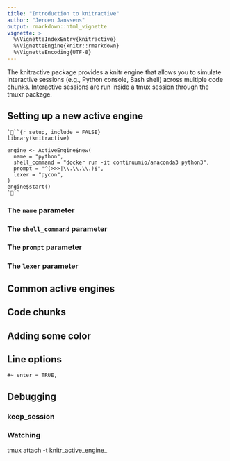 ```yaml
---
title: "Introduction to knitractive"
author: "Jeroen Janssens"
output: rmarkdown::html_vignette
vignette: >
  %\VignetteIndexEntry{knitractive}
  %\VignetteEngine{knitr::rmarkdown}
  %\VignetteEncoding{UTF-8}
---
```


The knitractive package provides a knitr engine that allows you to simulate interactive sessions (e.g., Python console, Bash shell) across multiple code chunks. Interactive sessions are run inside a tmux session through the tmuxr package.


## Setting up a new active engine

    ```{r setup, include = FALSE}
    library(knitractive)
    
    engine <- ActiveEngine$new(
      name = "python",
      shell_command = "docker run -it continuumio/anaconda3 python3",
      prompt = "^(>>>|\\.\\.\\.)$",
      lexer = "pycon",
    )
    engine$start()
    ```


### The `name` parameter

### The `shell_command` parameter

### The `prompt` parameter

### The `lexer` parameter

## Common active engines



## Code chunks


## Adding some color


## Line options

    #~ enter = TRUE, 


## Debugging

### keep_session

### Watching

tmux attach -t knitr_active_engine_

